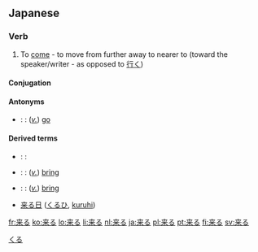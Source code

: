 ==Japanese==
{{ja-kanjitab|来}}

===Verb===
{{ja-verb|kk|type=3|hira=くる|rom=kuru}}

# To [[come]] - to move from further away to nearer to (toward the speaker/writer - as opposed to [[行く]])

====Conjugation====
{{ja-kuru|||}}

====Antonyms====
* {{ja}}: {{t+|ja|行く|tr=[[いく]], [[iku]]|sc=Jpan}}: (''[[verb|v.]]'') [[go]]

====Derived terms====
* {{ja}}: {{t|ja|迫り来る|tr=[[せまりくる]], [[semarikuru]]|sc=Jpan}}:
* {{ja}}: {{t|ja|持って来る|tr=[[もってくる]], [[mottekuru]]|sc=Jpan}}: (''[[verb|v.]]'') [[bring]] {{qualifier|the objective is thing}}
* {{ja}}: {{t|ja|連れて来る|tr=[[つれてくる]], [[tsuretekuru]]|sc=Jpan}}: (''[[verb|v.]]'') [[bring]] {{qualifier|the objective is person}}
* [[来る日]] ([[くるひ]], [[kuruhi]])

[[Category:1000 Japanese basic words|くる]]

[[fr:来る]]
[[ko:来る]]
[[lo:来る]]
[[li:来る]]
[[nl:来る]]
[[ja:来る]]
[[pl:来る]]
[[pt:来る]]
[[fi:来る]]
[[sv:来る]]
